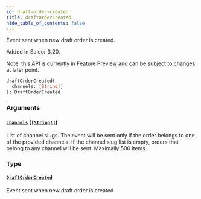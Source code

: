 ```yaml
---
id: draft-order-created
title: draftOrderCreated
hide_table_of_contents: false
---
```


Event sent when new draft order is created.

Added in Saleor 3.20.

Note: this API is currently in Feature Preview and can be subject to changes at later point.

```graphql
draftOrderCreated(
  channels: [String!]
): DraftOrderCreated
```

### Arguments

#### [`channels`](#) ([`[String!]`](../../../developer/api-reference/scalars/string))

List of channel slugs. The event will be sent only if the order belongs to one of the provided channels. If the channel slug list is empty, orders that belong to any channel will be sent. Maximally 500 items.

### Type

#### [`DraftOrderCreated`](../../../developer/api-reference/objects/draft-order-created)

Event sent when new draft order is created.
